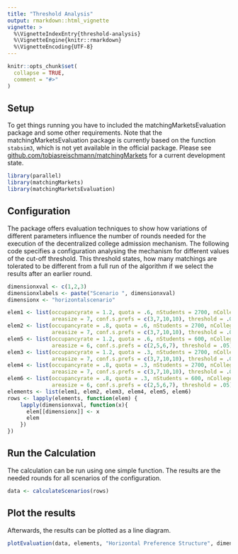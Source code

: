 ```yaml
---
title: "Threshold Analysis"
output: rmarkdown::html_vignette
vignette: >
  %\VignetteIndexEntry{threshold-analysis}
  %\VignetteEngine{knitr::rmarkdown}
  %\VignetteEncoding{UTF-8}
---
```


```r
knitr::opts_chunk$set(
  collapse = TRUE,
  comment = "#>"
)
```

## Setup

To get things running you have to included the matchingMarketsEvaluation package and some other requirements.
Note that the matchingMarketsEvaluation package is currently based on the function `stabsim3`, which is not yet available in the official package. Please see [github.com/tobiasreischmann/matchingMarkets](https://github.com/tobiasreischmann/matchingMarkets/tree/feature/kita-simulation) for a current development state.

```r
library(parallel)
library(matchingMarkets)
library(matchingMarketsEvaluation)
```

## Configuration

The package offers evaluation techniques to show how variations of different parameters influence the number of rounds needed for the execution of the decentralized college admission mechanism.
The following code specifies a configuration analysing the mechanism for different values of the cut-off threshold.
This threshold states, how many matchings are tolerated to be different from a full run of the algorithm if we select the results after an earlier round.

```r
dimensionxval <- c(1,2,3)
dimensionxlabels <- paste("Scenario ", dimensionxval)
dimensionx <- "horizontalscenario"

elem1 <- list(occupancyrate = 1.2, quota = .6, nStudents = 2700, nColleges = 60, 
              areasize = 7, conf.s.prefs = c(3,7,10,10), threshold = .05)
elem2 <- list(occupancyrate = .8, quota = .6, nStudents = 2700, nColleges = 60, 
              areasize = 7, conf.s.prefs = c(3,7,10,10), threshold = .05)
elem5 <- list(occupancyrate = 1.2, quota = .6, nStudents = 600, nColleges = 200, 
              areasize = 6, conf.s.prefs = c(2,5,6,7), threshold = .05)
elem3 <- list(occupancyrate = 1.2, quota = .3, nStudents = 2700, nColleges = 60, 
              areasize = 7, conf.s.prefs = c(3,7,10,10), threshold = .05)
elem4 <- list(occupancyrate = .8, quota = .3, nStudents = 2700, nColleges = 60, 
              areasize = 7, conf.s.prefs = c(3,7,10,10), threshold = .05)
elem6 <- list(occupancyrate = .8, quota = .3, nStudents = 600, nColleges = 200, 
              areasize = 6, conf.s.prefs = c(2,5,6,7), threshold = .05)
elements <- list(elem1, elem2, elem3, elem4, elem5, elem6)
rows <- lapply(elements, function(elem) {
    lapply(dimensionxval, function(x){
      elem[[dimensionx]] <- x
      elem
    })
})
```
    
## Run the Calculation

The calculation can be run using one simple function.
The results are the needed rounds for all scenarios of the configuration.

```r
data <- calculateScenarios(rows)
```

## Plot the results

Afterwards, the results can be plotted as a line diagram.
```r
plotEvaluation(data, elements, "Horizontal Preference Structure", dimensionxval)
```
  
